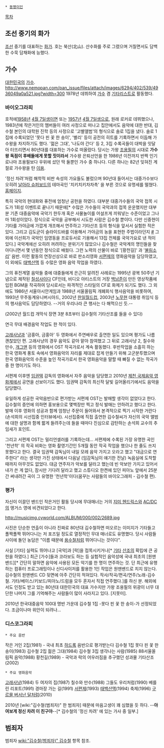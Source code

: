  * [[동명이인]]

[[목차]]

== 조선 중기의 화가 ==
[[조선]] 중기를 대표하는 [[화가]]. 호는 북산(北山). 산수화를 주로 그렸으며 거칠면서도 담백한 수묵 담채화에 능했다.

== 가수 ==
[[대한민국]]의 [[가수]].
http://www.nemopan.com/pan_issue/files/attach/images/6294/402/539/4936049a0a521.jpg?width=300
1978년 데뷔하여 [[가수]] 겸 [[기타리스트]]로 활동했다.

=== 바이오그라피 ===
호적에[[1958년]] [[4월 7일]]생이면 또는 [[1957년]] [[4월 7일]]생으로, 원래 로커로 데뷔했으나, 1983년에 작은거인의 멤버들이 여러 사정으로 떠나고 집안에서도 음악에 대한 반대, 김수철 본인의 대학원 진학 등의 사정으로 '고별앨범'의 형식으로 솔로 1집을 냈다. 솔로 1집에 수록되었던 '못다 핀 꽃 한 송이', '별리' 등이 공전의 히트를 기록하면서 이듬해 가수왕을 차지하기도 했다. '젊은 그대', '나도야 간다' 등 2, 3집 수록곡들이 대박을 잇달아 터뜨리면서 80년대를 대표하는 가수로 떠올랐다. 당시는 가왕 [[조용필]]의 시대로 '''가수왕 독점이 후배들에게 못할 짓이라서''' 가수왕 은퇴선언을 한 1986년 이전까지  반짝 인기로나마 조용필보다 우위에 섰던 딱 둘뿐인 가수 중 하나다. 다른 하나는 82년 잊혀진 계절로 가수왕을 탄 [[이용#s-3|이용]]. 

'정신 차려'처럼 해학적 비판 속성의 가요들도 불렀으며 90년대 들어서는 대중가수보다 오히려 [[날아라 슈퍼보드]]의 테마곡인 '치키치키차차촉' 을 부른 것으로 유명세를 떨쳤다. [http://www.kimsoochul.com 홈페이지]. 

특히 국악의 현대화와 퓨전에 엄청난 공헌을 하였다. 대부분 대중가수들의 국악 접목 시도가 1회성 이벤트로 끝나기 때문에[* 수많은 가수들이 국악과의 접목 운운했지만 대부분 기존 대중음악에 국악기 한두개 혹은 사물놀이를 어설프게 끼워넣는 수준이었고 그나마 1회성이었다. 정식으로 국악을 공부해서 시도한 사람은 김수철 뿐이다. 다만 신중현이 기타를 가야금에 가깝게 개조해서 연주하고 기타산조 등의 형식을 앞서서 실험한 적은 있다. 그리고 김도균이 슬라이드바를 이용해서 가야금의 농을 표현한 주법이라던지 [http://youtu.be/3-X7wUK756I #]  그 외에 이선희가 국악인 임영동을 프로듀서로 기용해서 13집 전체를 국악가요로 낸 적이있다.] 국악계에선 오히려 꺼려하는 분위기가 많았으나 김수철은 국악계의 명인들을 찾아다니면서 몇 년동안 정식으로 배웠다. 그런 노력의 산물이 바로 '[황천길]' 과 '[[불림소리]]' 음반. 이런 활동의 연장선상으로 바로 판소리영화 [[서편제]]의 영화음악을 담당하였고, 이 외에도 [[태백산맥]] 등 수많은 영화 음악 작업을 하였다.

{{{#!html
<iframe width="420" height="315" src="http://www.youtube.com/embed/71CytirNP9g" frameborder="0" allowfullscreen></iframe>
}}}

그의 퓨전계열 음악들 중에 대중들에게 은근히 알려진 사례로는 1995년 광복 50주년 기념으로 제작된 [[칠성사이다]] CF인데,  비디오 아티스트의 거장 [[백남준]]이 만든 영상작품에 입힌 BGM을 작곡하여 당시로서는 파격적인 스타일의 CF로 화제가 되기도 했다. 그 외에도 1986년 서울아시안게임과 1988년 서울올림픽 개폐회식 행사음악을 비롯하여, 1993년 무주동계유니버시아드, 2002년 [[한일월드컵]], 2003년 [[노무현]] 대통령 취임식 등의 행사음악도 담당하였다. --거의 우리나라 큰 행사는 다 해먹으신 듯.-- 

{{{#!html
<iframe width="420" height="315" src="http://www.youtube.com/embed/FS9cZlINLDk" frameborder="0" allowfullscreen></iframe>}}}

(2002년 월드컵 개막식 장면 3분 8초부터 김수철의 기타산조를 들을 수 있다)

연극 무대 배경음악 작업도 한 적이 있다. 

[[고래사냥]]과 '금홍아, 금홍아' 두 영화에서 주연배우로 출연한 일도 있으며 평가도 나름 괜찮았던 편. 고래사냥의 경우 음악도 같아 맡아 참여했고 그 뒤로 고래사냥 2, 칠수와 만수, [[개그맨]] 등의 영화에서 OST 작곡가로서 계속 활동했다. 후반작업을 소흘히 하는 한국 영화계 풍토 속에서 영화음악의 자리를 제대로 잡게 만들기 위해 고군분투했으며 한국 영화음악의 수준을 높인 작곡가로서 한국 영화음악을 말할 때 빠질 수 없는 작곡가 중 한 명이기도 하다. 

서편제 이후엔 [[임권택]] 감독의 영화에서 자주 음악을 담당했고 2010년 [[제천 국제음악 영화제]]에서 공연을 선보이기도 했다. 임권택 감독의 최신작 달빛 길어올리기에서도 음악을 담당했다. 

유일하게 성공한 국악음반으로 편가받는 서편제 OST는 발매할 생각이 없었다고 한다. 김수철의 증언에 의하면 홍보용으로 몇백장만 찍고 정식 발매는 안하려고 했다고 한다. 발매 이후 영화의 성공과 함께 엄청난 주문이 들어와서 본격적으로 찍기 시작한 거란다(손석희의 시선집중 인터뷰에서). 시선집중에 직접 출연한 김수철씨가 자신의 국악 앨범에 대한 설명과 함께 짧게 들려주는데 들을 때마다 진심으로 감탄하는 손석희 교수의 추임새가 포인트.

그리고 서편제 OST는 밀리언셀러를 기록하는데... 서편제에 수록된 가장 유명한 곡인 '천년학' 의 작곡 비화는 영화 촬영기간인 5개월 동안 작곡 작업을 했으나 한 줄도 쓰지 못했다고 한다. 결국 임권택 감독님이 내일 모레 음악 가지고 오라고 했고 "대금으로 연주한다" 라는 생각만 가진 상태에서 다음날 (임감독님이 얘기한 전날) 녹음실에 도착할 때까지 아무것도 없었다. 대금 연주자가 악보를 달라고 했는데 빈 악보만 가지고 있어서 내가 쓴 게 없다, 잠시만 기다려 달라고 했고 스튜디오 한켠에 있던 피아노 앞에서 25분간 써내려간 곡이 그 유명한 '천년학'이다(꿈꾸는 사람들의 바이오그래피 - 김수철 편).

=== 평가 ===
자신이 이끌던 밴드인 작은거인 활동 당시에 무대매너는 거의 [[지미 헨드릭스]]와 [[AC/DC]]의 앵거스 영에 비견되었다고 한다. 

http://musicimg.cyworld.com/ALBUM/000/002/2689.jpg

사진은 단순한 연출이 아니라 진짜로 80년대 김수철하면 떠오르는 이미지가 기타들고 폴짝폴짝 뛰어다니는 저 포즈일 정도로 열정적인 무대 매너로도 유명했다. 당시 사람들 사이에 돌던 농담은 "이름 때문에 [[용수철]]처럼 뛰어다니는 것이다".

사실 [기타] 실력도 뛰어나고 [국악]과 [락]을 접목시키거나[* [[기타]] [[산조]]의 확립에 큰 공헌을 하였다.] 최근 [가수]들과 코라보도 하는 등 실험적인 음악성에 국내 최초의 [원맨 밴드][* 간단히 말하면 음악에 사용된 모든 악기를 한 명이 연주하는 것. 단 최근에 유행하는 컴퓨터 프로그래밍이나 신디사이저를 활용한 1인 작업은 원맨밴드로 치지 않는다. 김수철의 원맨밴드 CD 뒷면에 아주 간단히 적혀있다. 작사/작곡/편곡/연주/노래-김수철. 기타/베이스/키보드/피아노/드럼을 모두 혼자서 직접 연주했다.]를 하신 분. 해외에서도 인정도 받고 있는 80년대 대한민국의 대표 가수지만 가왕 조용필의 위광이 너무 대단한 나머지 그를 기억해주는 사람들이 많이 사라지고 있다. [지못미]. 

2010년 한국대중음악 100대 명반 가운데 김수철 1집 -못다 핀 꽃 한 송이-가 선정되었다. 조금이나마 위안이 되려나...

=== 디스코그라피 ===
 * 주요 음반
작은 거인 2집(1981) - 국내 최초 [[하드록]] 음반으로 평가받는다
김수철 1집 못다 핀 꽃 한 송이(1983)
김수철 2집 젊은 그대(1984)
김수철 3집 생각나는 사람(1985)
88서울올림픽 음악(1988)
황천길(1989) - 국악과 락의 어우러짐을 추구했던 성과물
기타산조(2002)

 * 주요 영화음악
[[고래사냥]](1984)
두 여자의 집(1987)
칠수와 만수(1988)
그들도 우리처럼(1990)
베를린 리포트(1991)
경마장 가는 길(1991)
[[서편제]](1993)
[[태백산맥]](1994)
축제(1996)
[[구르믈 버서난 달처럼]](2010)

2010년 [wiki:"김수철(범죄자)" 한 범죄자] 때문에 마음고생이 꽤 심했을 듯 하다. --'''아 여보게 정신 차려 이 친구야'''--[* 김수철의 '정신 차려' 에 있는 가사 중 일부.]

== 범죄자 ==
범죄자 [[wiki:"김수철(범죄자)" 김수철]] 항목 참조.
